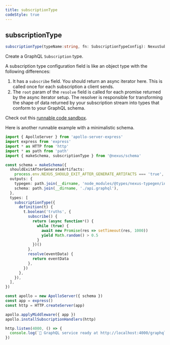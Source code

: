 ```yaml
---
title: subscriptionType
codeStyle: true
---
```


## subscriptionType

```ts
subscriptionType(typeName:string, fn: SubscriptionTypeConfig): NexusSubscriptionType
```

Create a GraphQL `Subscription` type.

A subscription type configuration field is like an object type with the following differences:

1. It has a `subscribe` field. You should return an async iterator here. This is called once for each subscription a client sends.
2. The `root` param of the `resolve` field is called for each promise returned by the async iterator setup. The resolver is responsible for transforming the shape of data returned by your subscription stream into types that conform to your GraphQL schema.

Check out this [runnable code sandbox](https://codesandbox.io/s/nexus-example-subscriptiontype-cnenk?file=/src/main.ts).

Here is another runnable example with a minimalistic schema.

```ts
import { ApolloServer } from 'apollo-server-express'
import express from 'express'
import * as HTTP from 'http'
import * as path from 'path'
import { makeSchema, subscriptionType } from '@nexus/schema'

const schema = makeSchema({
  shouldExitAfterGenerateArtifacts:
    process.env.NEXUS_SHOULD_EXIT_AFTER_GENERATE_ARTIFACTS === 'true',
  outputs: {
    typegen: path.join(__dirname, 'node_modules/@types/nexus-typegen/index.d.ts'),
    schema: path.join(__dirname, './api.graphql'),
  },
  types: [
    subscriptionType({
      definition(t) {
        t.boolean('truths', {
          subscribe() {
            return (async function*() {
              while (true) {
                await new Promise(res => setTimeout(res, 1000))
                yield Math.random() > 0.5
              }
            })()
          },
          resolve(eventData) {
            return eventData
          },
        })
      },
    }),
  ],
})

const apollo = new ApolloServer({ schema })
const app = express()
const http = HTTP.createServer(app)

apollo.applyMiddleware({ app })
apollo.installSubscriptionHandlers(http)

http.listen(4000, () => {
  console.log(`🚀 GraphQL service ready at http://localhost:4000/graphql`)
})
```
